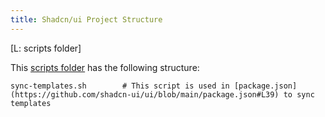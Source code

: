 ```yaml
---
title: Shadcn/ui Project Structure
---
```


[L: scripts folder]

This [scripts folder](https://github.com/shadcn-ui/ui/tree/main/scripts) has the following structure:

```
sync-templates.sh        # This script is used in [package.json](https://github.com/shadcn-ui/ui/blob/main/package.json#L39) to sync templates 
``` 